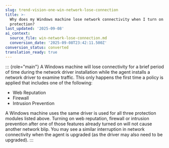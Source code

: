 ```yaml
---
slug: trend-vision-one-win-network-lose-connection
title: >-
  Why does my Windows machine lose network connectivity when I turn on
  protection?
last_updated: '2025-09-08'
ai_context:
  source_file: win-network-lose-connection.md
  conversion_date: '2025-09-08T23:42:11.500Z'
conversion_status: converted
translation_ready: true
---
```


::: {role="main"}
A Windows machine will lose connectivity for a brief period of time during the network driver installation while the agent installs a network driver to examine traffic. This only happens the first time a policy is applied that includes one of the following:

- Web Reputation
- Firewall
- Intrusion Prevention

A Windows machine uses the same driver is used for all three protection modules listed above. Turning on web reputation, firewall or intrusion prevention after one of those features already turned on will not cause another network blip. You may see a similar interruption in network connectivity when the agent is upgraded (as the driver may also need to be upgraded).
:::
